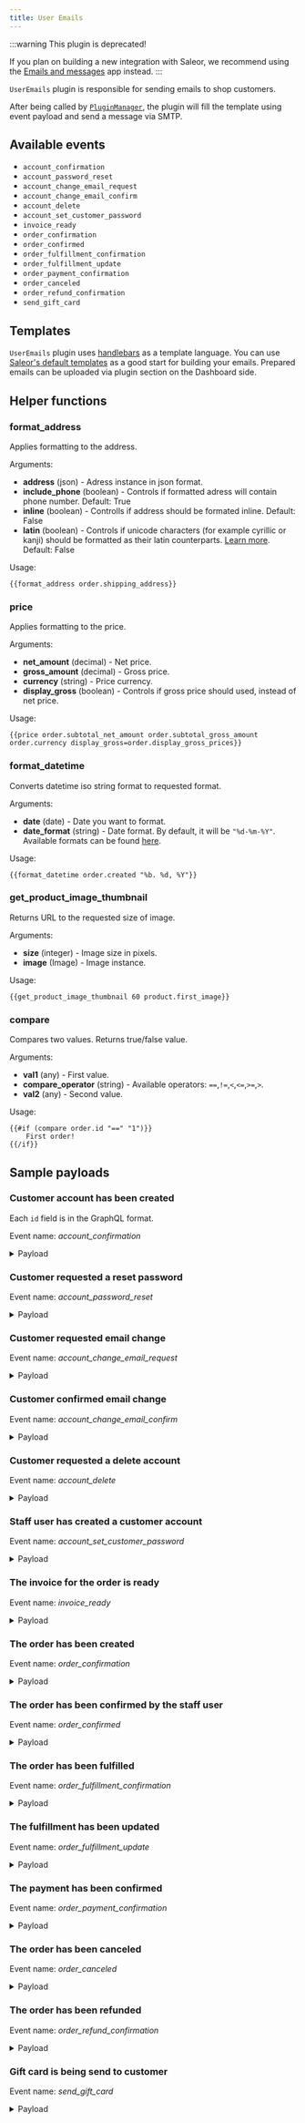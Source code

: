 ```yaml
---
title: User Emails
---
```


:::warning
This plugin is deprecated!

If you plan on building a new integration with Saleor, we recommend using the [Emails and messages](../apps/emails-and-messages/overview) app instead.
:::

`UserEmails` plugin is responsible for sending emails to shop customers.

After being called by [`PluginManager`](developer/extending/plugins/overview.mdx), the plugin will fill the template using event payload and send a message via SMTP.

## Available events

- `account_confirmation`
- `account_password_reset`
- `account_change_email_request`
- `account_change_email_confirm`
- `account_delete`
- `account_set_customer_password`
- `invoice_ready`
- `order_confirmation`
- `order_confirmed`
- `order_fulfillment_confirmation`
- `order_fulfillment_update`
- `order_payment_confirmation`
- `order_canceled`
- `order_refund_confirmation`
- `send_gift_card`

## Templates

`UserEmails` plugin uses [handlebars](https://handlebarsjs.com/guide/) as a template language.
You can use [Saleor's default templates](https://github.com/saleor/saleor-email-templates) as a good start for building your emails.
Prepared emails can be uploaded via plugin section on the Dashboard side.

## Helper functions

### format_address

Applies formatting to the address.

Arguments:

- **address** (json) - Adress instance in json format.
- **include_phone** (boolean) - Controls if formatted adress will contain phone number. Default: True
- **inline** (boolean) - Controlls if address should be formated inline. Default: False
- **latin** (boolean) - Controls if unicode characters (for example cyrillic or kanji) should be formatted as their latin counterparts. [Learn more](https://github.com/mirumee/google-i18n-address#address-latinization). Default: False

Usage:

```
{{format_address order.shipping_address}}
```

### price

Applies formatting to the price.

Arguments:

- **net_amount** (decimal) - Net price.
- **gross_amount** (decimal) - Gross price.
- **currency** (string) - Price currency.
- **display_gross** (boolean) - Controls if gross price should used, instead of net price.

Usage:

```
{{price order.subtotal_net_amount order.subtotal_gross_amount order.currency display_gross=order.display_gross_prices}}
```

### format_datetime

Converts datetime iso string format to requested format.

Arguments:

- **date** (date) - Date you want to format.
- **date_format** (string) - Date format. By default, it will be `"%d-%m-%Y"`. Available formats can be found [here](https://docs.python.org/3/library/datetime.html#strftime-and-strptime-format-codes).

Usage:

```
{{format_datetime order.created "%b. %d, %Y"}}
```

### get_product_image_thumbnail

Returns URL to the requested size of image.

Arguments:

- **size** (integer) - Image size in pixels.
- **image** (Image) - Image instance.

Usage:

```
{{get_product_image_thumbnail 60 product.first_image}}
```

### compare

Compares two values. Returns true/false value.

Arguments:

- **val1** (any) - First value.
- **compare_operator** (string) - Available operators: `==`,`!=`,`<`,`<=`,`>=`,`>`.
- **val2** (any) - Second value.

Usage:

```
{{#if (compare order.id "==" "1")}}
    First order!
{{/if}}
```

## Sample payloads

### Customer account has been created

Each `id` field is in the GraphQL format.

Event name: _account_confirmation_

<details><summary>Payload</summary>

```json
{
  "user": {
    "id": "VXNlcjo2OA==",
    "email": "test@example.com1",
    "first_name": "",
    "last_name": "",
    "is_staff": false,
    "is_active": false,
    "private_metadata": {},
    "metadata": {},
    "language_code": "en"
  },
  "recipient_email": "test@example.com1",
  "token": "ajcv09-f3f7880d4a5e33657fe12f9cc372a23f",
  "confirm_url": "https://dev.saleor.cloud/account-confirm?email=test%40example.com1&token=ajcv09-f3f7880d4a5e33657fe12f9cc372a23f",
  "domain": "example.com",
  "site_name": "Saleor e-commerce"
}
```

</details>

### Customer requested a reset password

Event name: _account_password_reset_

<details><summary>Payload</summary>

```json
{
  "user": {
    "id": "VXNlcjo2OA==",
    "email": "test@example.com1",
    "first_name": "",
    "last_name": "",
    "is_staff": false,
    "is_active": true,
    "private_metadata": {},
    "metadata": {},
    "language_code": "en"
  },
  "recipient_email": "test@example.com1",
  "token": "ajcvfp-cc31f7d6e10c8553c3fe923876d0451f",
  "reset_url": "https://dev.saleor.cloud/reset-password?email=test%40example.com1&token=ajcvfp-cc31f7d6e10c8553c3fe923876d0451f",
  "domain": "example.com",
  "site_name": "Saleor e-commerce"
}
```

</details>

### Customer requested email change

Event name: _account_change_email_request_

<details><summary>Payload</summary>

```json
{
  "user": {
    "id": "VXNlcjo2OA==",
    "email": "test@example.com1",
    "first_name": "",
    "last_name": "",
    "is_staff": false,
    "is_active": false,
    "private_metadata": {},
    "metadata": {},
    "language_code": "en"
  },
  "old_email": "test@example.com1",
  "new_email": "new.email@example.com1",
  "recipient_email": "test@example.com1",
  "token": "ajcv09-f3f7880d4a5e33650fe12f9cc372a23f",
  "redirect_url": "https://dev.saleor.cloud/account-change?email=test%40example.com1&token=ajcv09-f3f7880d4a5e33650fe12f9cc372a23f",
  "domain": "example.com",
  "site_name": "Saleor e-commerce"
}
```

</details>

### Customer confirmed email change

Event name: _account_change_email_confirm_

<details><summary>Payload</summary>

```json
{
  "user": {
    "id": "VXNlcjo2OA==",
    "email": "test@example.com1",
    "first_name": "",
    "last_name": "",
    "is_staff": false,
    "is_active": false,
    "private_metadata": {},
    "metadata": {},
    "language_code": "en"
  },
  "recipient_email": "test@example.com1",
  "domain": "example.com",
  "site_name": "Saleor e-commerce"
}
```

</details>

### Customer requested a delete account

Event name: _account_delete_

<details><summary>Payload</summary>

```json
{
  "user": {
    "id": "VXNlcjo2Nw==",
    "email": "admin@example.com",
    "first_name": "",
    "last_name": "",
    "is_staff": true,
    "is_active": true,
    "private_metadata": {},
    "metadata": {},
    "language_code": "en"
  },
  "recipient_email": "admin@example.com",
  "token": "ajcvzr-47f32f211ae984939a5f7ce6daf928b2",
  "delete_url": "https://dev.saleor.cloud/logout?token=ajcvzr-47f32f211ae984939a5f7ce6daf928b2",
  "domain": "example.com",
  "site_name": "Saleor e-commerce"
}
```

</details>

### Staff user has created a customer account

Event name: _account_set_customer_password_

<details><summary>Payload</summary>

```json
{
  "user": {
    "id": "VXNlcjo3MQ==",
    "email": "new.customer@example.com",
    "first_name": "",
    "last_name": "",
    "is_staff": false,
    "is_active": true,
    "private_metadata": {},
    "metadata": {},
    "language_code": "en"
  },
  "token": "ajcx3t-6b86b0037b3d806728cfa1e2e455dcf1",
  "recipient_email": "new.customer@example.com",
  "password_set_url": "https://example.com/reset?email=new.customer%40example.com&token=ajcx3t-6b86b0037b3d806728cfa1e2e455dcf1",
  "domain": "example.com",
  "site_name": "Saleor e-commerce"
}
```

</details>

### The invoice for the order is ready

Event name: _invoice_ready_

<details><summary>Payload</summary>

```json
{
  "invoice": {
    "id": "VXNlcjox",
    "number": "1/03/2021",
    "download_url": "https://example.com/media/invoices/invoice-1/03/2021-order-52-5d6f7e71-61b6-4af2-ba56-423d304717ac.pdf",
    "order_id": "VXNlcjo1Mg=="
  },
  "recipient_email": "user@example.com",
  "requester_user_id": "VXNlcjo2Nw==",
  "domain": "example.com",
  "site_name": "Saleor e-commerce"
}
```

</details>

### The order has been created

Event name: _order_confirmation_

<details><summary>Payload</summary>

```json
{
  "order": {
    "id": "VXNlcjo1Mg==",
    "private_metadata": {},
    "metadata": {},
    "status": "unconfirmed",
    "language_code": "en",
    "currency": "USD",
    "token": "f7080def-babf-4018-87cb-e701b6ccb93d",
    "total_net_amount": "240.82",
    "undiscounted_total_net_amount": "240.820",
    "total_gross_amount": "240.82",
    "undiscounted_total_gross_amount": "240.820",
    "display_gross_prices": true,
    "channel_slug": "default-channel",
    "created": "2021-03-11 16:56:59.121991+00:00",
    "shipping_price_net_amount": "91.22",
    "shipping_price_gross_amount": "91.22",
    "order_details_url": "",
    "email": "admin@example.com",
    "subtotal_gross_amount": "149.600",
    "subtotal_net_amount": "149.600",
    "tax_amount": "0.00",
    "lines": [
      {
        "id": "VXNlcjoxMjQ=",
        "product": {
          "id": "VXNlcjo3Mg==",
          "attributes": [
            {
              "assignment": {
                "attribute": {
                  "slug": "flavor",
                  "name": "Flavor"
                }
              },
              "values": [
                {
                  "name": "Apple",
                  "value": "",
                  "slug": "apple",
                  "file_url": null
                }
              ]
            },
            {
              "assignment": {
                "attribute": {
                  "slug": "details",
                  "name": "Details"
                }
              },
              "values": [
                {
                  "name": "Apple juice details",
                  "value": "",
                  "slug": "72_2",
                  "file_url": null
                }
              ]
            },
            {
              "assignment": {
                "attribute": {
                  "slug": "product-type",
                  "name": "product-type"
                }
              },
              "values": [
                {
                  "name": "ABC",
                  "value": "",
                  "slug": "abc",
                  "file_url": null
                }
              ]
            },
            {
              "assignment": {
                "attribute": {
                  "slug": "related-products",
                  "name": "Related products"
                }
              },
              "values": []
            }
          ],
          "weight": "1.0 kg",
          "first_image": {
            "original": {
              "60x60": "https://example.com/media/__sized__/products/saleordemoproduct_fd_juice_06-thumbnail-60x60.png",
              "540x540": "https://example.com/media/__sized__/products/saleordemoproduct_fd_juice_06-thumbnail-540x540.png",
              "255x255": "https://example.com/media/__sized__/products/saleordemoproduct_fd_juice_06-thumbnail-255x255.png",
              "510x510": "https://example.com/media/__sized__/products/saleordemoproduct_fd_juice_06-thumbnail-510x510.png",
              "120x120": "https://example.com/media/__sized__/products/saleordemoproduct_fd_juice_06-thumbnail-120x120.png",
              "1080x1080": "https://example.com/media/__sized__/products/saleordemoproduct_fd_juice_06-thumbnail-1080x1080.png"
            }
          },
          "images": [
            {
              "original": {
                "60x60": "https://example.com/media/__sized__/products/saleordemoproduct_fd_juice_06-thumbnail-60x60.png",
                "540x540": "https://example.com/media/__sized__/products/saleordemoproduct_fd_juice_06-thumbnail-540x540.png",
                "255x255": "https://example.com/media/__sized__/products/saleordemoproduct_fd_juice_06-thumbnail-255x255.png",
                "510x510": "https://example.com/media/__sized__/products/saleordemoproduct_fd_juice_06-thumbnail-510x510.png",
                "120x120": "https://example.com/media/__sized__/products/saleordemoproduct_fd_juice_06-thumbnail-120x120.png",
                "1080x1080": "https://example.com/media/__sized__/products/saleordemoproduct_fd_juice_06-thumbnail-1080x1080.png"
              }
            }
          ]
        },
        "product_name": "Apple Juice",
        "translated_product_name": "Apple Juice",
        "variant_name": "1l",
        "variant": {
          "id": "VXNlcjoyMDM=",
          "weight": "1.0 kg",
          "first_image": {
            "original": {
              "60x60": "https://example.com/media/__sized__/products/saleordemoproduct_fd_juice_06-thumbnail-60x60.png",
              "540x540": "https://example.com/media/__sized__/products/saleordemoproduct_fd_juice_06-thumbnail-540x540.png",
              "255x255": "https://example.com/media/__sized__/products/saleordemoproduct_fd_juice_06-thumbnail-255x255.png",
              "510x510": "https://example.com/media/__sized__/products/saleordemoproduct_fd_juice_06-thumbnail-510x510.png",
              "120x120": "https://example.com/media/__sized__/products/saleordemoproduct_fd_juice_06-thumbnail-120x120.png",
              "1080x1080": "https://example.com/media/__sized__/products/saleordemoproduct_fd_juice_06-thumbnail-1080x1080.png"
            }
          },
          "images": [
            {
              "original": {
                "60x60": "https://example.com/media/__sized__/products/saleordemoproduct_fd_juice_06-thumbnail-60x60.png",
                "540x540": "https://example.com/media/__sized__/products/saleordemoproduct_fd_juice_06-thumbnail-540x540.png",
                "255x255": "https://example.com/media/__sized__/products/saleordemoproduct_fd_juice_06-thumbnail-255x255.png",
                "510x510": "https://example.com/media/__sized__/products/saleordemoproduct_fd_juice_06-thumbnail-510x510.png",
                "120x120": "https://example.com/media/__sized__/products/saleordemoproduct_fd_juice_06-thumbnail-120x120.png",
                "1080x1080": "https://example.com/media/__sized__/products/saleordemoproduct_fd_juice_06-thumbnail-1080x1080.png"
              }
            }
          ]
        },
        "translated_variant_name": "1l",
        "product_sku": "43226647",
        "quantity": 11,
        "quantity_fulfilled": 0,
        "currency": "USD",
        "unit_price_net_amount": "4.000",
        "unit_price_gross_amount": "4.000",
        "unit_tax_amount": "0.000",
        "total_gross_amount": "44.000",
        "total_net_amount": "44.000",
        "total_tax_amount": "0.000",
        "tax_rate": "0.0000",
        "is_shipping_required": true,
        "is_digital": false,
        "digital_url": "",
        "unit_discount_value": "0.000",
        "unit_discount_reason": null,
        "unit_discount_type": "fixed",
        "unit_discount_amount": "0.000"
      }
    ],
    "billing_address": {
      "first_name": "Maciej",
      "last_name": "KK",
      "company_name": "",
      "street_address_1": "Teczowa 7",
      "street_address_2": "",
      "city": "WROCLAW",
      "city_area": "",
      "postal_code": "53-601",
      "country": "PL",
      "country_area": "",
      "phone": ""
    },
    "shipping_address": {
      "first_name": "Maciej",
      "last_name": "KK",
      "company_name": "",
      "street_address_1": "Teczowa 7",
      "street_address_2": "",
      "city": "WROCLAW",
      "city_area": "",
      "postal_code": "53-601",
      "country": "PL",
      "country_area": "",
      "phone": ""
    },
    "shipping_method_name": "DB Schenker",
    "voucher_discount": null,
    "discounts": [],
    "discount_amount": 0
  },
  "recipient_email": "admin@example.com",
  "domain": "example.com",
  "site_name": "Saleor e-commerce"
}
```

</details>

### The order has been confirmed by the staff user

Event name: _order_confirmed_

<details><summary>Payload</summary>

```json
{
  "order": {
    "id": "VXNlcjo1Mg==",
    "private_metadata": {},
    "metadata": {},
    "status": "unfulfilled",
    "language_code": "en",
    "currency": "USD",
    "token": "f7080def-babf-4018-87cb-e701b6ccb93d",
    "total_net_amount": "240.820",
    "undiscounted_total_net_amount": "240.820",
    "total_gross_amount": "240.820",
    "undiscounted_total_gross_amount": "240.820",
    "display_gross_prices": true,
    "channel_slug": "default-channel",
    "created": "2021-03-11 16:56:59.121991+00:00",
    "shipping_price_net_amount": "91.220",
    "shipping_price_gross_amount": "91.220",
    "order_details_url": "",
    "email": "admin@example.com",
    "subtotal_gross_amount": "149.600",
    "subtotal_net_amount": "149.600",
    "tax_amount": "0.000",
    "lines": [
      {
        "id": "VXNlcjoxMjQ=",
        "product": {
          "id": "VXNlcjo3Mg==",
          "attributes": [
            {
              "assignment": {
                "attribute": {
                  "slug": "flavor",
                  "name": "Flavor"
                }
              },
              "values": [
                {
                  "name": "Apple",
                  "value": "",
                  "slug": "apple",
                  "file_url": null
                }
              ]
            },
            {
              "assignment": {
                "attribute": {
                  "slug": "details",
                  "name": "Details"
                }
              },
              "values": [
                {
                  "name": "Apple juice details",
                  "value": "",
                  "slug": "72_2",
                  "file_url": null
                }
              ]
            },
            {
              "assignment": {
                "attribute": {
                  "slug": "product-type",
                  "name": "product-type"
                }
              },
              "values": [
                {
                  "name": "ABC",
                  "value": "",
                  "slug": "abc",
                  "file_url": null
                }
              ]
            },
            {
              "assignment": {
                "attribute": {
                  "slug": "related-products",
                  "name": "Related products"
                }
              },
              "values": []
            }
          ],
          "weight": "1.0 kg",
          "first_image": {
            "original": {
              "60x60": "https://example.com/media/__sized__/products/saleordemoproduct_fd_juice_06-thumbnail-60x60.png",
              "540x540": "https://example.com/media/__sized__/products/saleordemoproduct_fd_juice_06-thumbnail-540x540.png",
              "255x255": "https://example.com/media/__sized__/products/saleordemoproduct_fd_juice_06-thumbnail-255x255.png",
              "510x510": "https://example.com/media/__sized__/products/saleordemoproduct_fd_juice_06-thumbnail-510x510.png",
              "120x120": "https://example.com/media/__sized__/products/saleordemoproduct_fd_juice_06-thumbnail-120x120.png",
              "1080x1080": "https://example.com/media/__sized__/products/saleordemoproduct_fd_juice_06-thumbnail-1080x1080.png"
            }
          },
          "images": [
            {
              "original": {
                "60x60": "https://example.com/media/__sized__/products/saleordemoproduct_fd_juice_06-thumbnail-60x60.png",
                "540x540": "https://example.com/media/__sized__/products/saleordemoproduct_fd_juice_06-thumbnail-540x540.png",
                "255x255": "https://example.com/media/__sized__/products/saleordemoproduct_fd_juice_06-thumbnail-255x255.png",
                "510x510": "https://example.com/media/__sized__/products/saleordemoproduct_fd_juice_06-thumbnail-510x510.png",
                "120x120": "https://example.com/media/__sized__/products/saleordemoproduct_fd_juice_06-thumbnail-120x120.png",
                "1080x1080": "https://example.com/media/__sized__/products/saleordemoproduct_fd_juice_06-thumbnail-1080x1080.png"
              }
            }
          ]
        },
        "product_name": "Apple Juice",
        "translated_product_name": "Apple Juice",
        "variant_name": "1l",
        "variant": {
          "id": "VXNlcjoyMDM=",
          "weight": "1.0 kg",
          "first_image": {
            "original": {
              "60x60": "https://example.com/media/__sized__/products/saleordemoproduct_fd_juice_06-thumbnail-60x60.png",
              "540x540": "https://example.com/media/__sized__/products/saleordemoproduct_fd_juice_06-thumbnail-540x540.png",
              "255x255": "https://example.com/media/__sized__/products/saleordemoproduct_fd_juice_06-thumbnail-255x255.png",
              "510x510": "https://example.com/media/__sized__/products/saleordemoproduct_fd_juice_06-thumbnail-510x510.png",
              "120x120": "https://example.com/media/__sized__/products/saleordemoproduct_fd_juice_06-thumbnail-120x120.png",
              "1080x1080": "https://example.com/media/__sized__/products/saleordemoproduct_fd_juice_06-thumbnail-1080x1080.png"
            }
          },
          "images": [
            {
              "original": {
                "60x60": "https://example.com/media/__sized__/products/saleordemoproduct_fd_juice_06-thumbnail-60x60.png",
                "540x540": "https://example.com/media/__sized__/products/saleordemoproduct_fd_juice_06-thumbnail-540x540.png",
                "255x255": "https://example.com/media/__sized__/products/saleordemoproduct_fd_juice_06-thumbnail-255x255.png",
                "510x510": "https://example.com/media/__sized__/products/saleordemoproduct_fd_juice_06-thumbnail-510x510.png",
                "120x120": "https://example.com/media/__sized__/products/saleordemoproduct_fd_juice_06-thumbnail-120x120.png",
                "1080x1080": "https://example.com/media/__sized__/products/saleordemoproduct_fd_juice_06-thumbnail-1080x1080.png"
              }
            }
          ]
        },
        "translated_variant_name": "1l",
        "product_sku": "43226647",
        "quantity": 11,
        "quantity_fulfilled": 0,
        "currency": "USD",
        "unit_price_net_amount": "4.000",
        "unit_price_gross_amount": "4.000",
        "unit_tax_amount": "0.000",
        "total_gross_amount": "44.000",
        "total_net_amount": "44.000",
        "total_tax_amount": "0.000",
        "tax_rate": "0.0000",
        "is_shipping_required": true,
        "is_digital": false,
        "digital_url": "",
        "unit_discount_value": "0.000",
        "unit_discount_reason": null,
        "unit_discount_type": "fixed",
        "unit_discount_amount": "0.000"
      }
    ],
    "billing_address": {
      "first_name": "Maciej",
      "last_name": "KK",
      "company_name": "",
      "street_address_1": "Teczowa 7",
      "street_address_2": "",
      "city": "WROCLAW",
      "city_area": "",
      "postal_code": "53-601",
      "country": "PL",
      "country_area": "",
      "phone": ""
    },
    "shipping_address": {
      "first_name": "Maciej",
      "last_name": "KK",
      "company_name": "",
      "street_address_1": "Teczowa 7",
      "street_address_2": "",
      "city": "WROCLAW",
      "city_area": "",
      "postal_code": "53-601",
      "country": "PL",
      "country_area": "",
      "phone": ""
    },
    "shipping_method_name": "DB Schenker",
    "voucher_discount": null,
    "discounts": [],
    "discount_amount": 0
  },
  "recipient_email": "admin@example.com",
  "requester_user_id": "VXNlcjo2Nw==",
  "domain": "example.com",
  "site_name": "Saleor e-commerce"
}
```

</details>

### The order has been fulfilled

Event name: _order_fulfillment_confirmation_

<details><summary>Payload</summary>

```json
{
  "order": {
    "id": "VXNlcjo1Mg==",
    "private_metadata": {},
    "metadata": {},
    "status": "partially fulfilled",
    "language_code": "en",
    "currency": "USD",
    "token": "7b212dfe-c8df-4991-bd4f-f42e5135e04c",
    "total_net_amount": "55.180",
    "undiscounted_total_net_amount": "55.180",
    "total_gross_amount": "55.180",
    "undiscounted_total_gross_amount": "55.180",
    "display_gross_prices": true,
    "channel_slug": "default-channel",
    "created": "2021-03-11 16:57:47.697075+00:00",
    "shipping_price_net_amount": "33.580",
    "shipping_price_gross_amount": "33.580",
    "order_details_url": "",
    "email": "admin@example.com",
    "subtotal_gross_amount": "21.600",
    "subtotal_net_amount": "21.600",
    "tax_amount": "0.000",
    "lines": [
      {
        "id": "VXNlcjoxMjY=",
        "product": {
          "id": "VXNlcjo3Mg==",
          "attributes": [
            {
              "assignment": {
                "attribute": {
                  "slug": "flavor",
                  "name": "Flavor"
                }
              },
              "values": [
                {
                  "name": "Apple",
                  "value": "",
                  "slug": "apple",
                  "file_url": null
                }
              ]
            },
            {
              "assignment": {
                "attribute": {
                  "slug": "details",
                  "name": "Details"
                }
              },
              "values": [
                {
                  "name": "Apple juice details",
                  "value": "",
                  "slug": "72_2",
                  "file_url": null
                }
              ]
            },
            {
              "assignment": {
                "attribute": {
                  "slug": "product-type",
                  "name": "product-type"
                }
              },
              "values": [
                {
                  "name": "ABC",
                  "value": "",
                  "slug": "abc",
                  "file_url": null
                }
              ]
            },
            {
              "assignment": {
                "attribute": {
                  "slug": "related-products",
                  "name": "Related products"
                }
              },
              "values": []
            }
          ],
          "weight": "1.0 kg",
          "first_image": {
            "original": {
              "60x60": "https://example.com/media/__sized__/products/saleordemoproduct_fd_juice_06-thumbnail-60x60.png",
              "540x540": "https://example.com/media/__sized__/products/saleordemoproduct_fd_juice_06-thumbnail-540x540.png",
              "255x255": "https://example.com/media/__sized__/products/saleordemoproduct_fd_juice_06-thumbnail-255x255.png",
              "510x510": "https://example.com/media/__sized__/products/saleordemoproduct_fd_juice_06-thumbnail-510x510.png",
              "120x120": "https://example.com/media/__sized__/products/saleordemoproduct_fd_juice_06-thumbnail-120x120.png",
              "1080x1080": "https://example.com/media/__sized__/products/saleordemoproduct_fd_juice_06-thumbnail-1080x1080.png"
            }
          },
          "images": [
            {
              "original": {
                "60x60": "https://example.com/media/__sized__/products/saleordemoproduct_fd_juice_06-thumbnail-60x60.png",
                "540x540": "https://example.com/media/__sized__/products/saleordemoproduct_fd_juice_06-thumbnail-540x540.png",
                "255x255": "https://example.com/media/__sized__/products/saleordemoproduct_fd_juice_06-thumbnail-255x255.png",
                "510x510": "https://example.com/media/__sized__/products/saleordemoproduct_fd_juice_06-thumbnail-510x510.png",
                "120x120": "https://example.com/media/__sized__/products/saleordemoproduct_fd_juice_06-thumbnail-120x120.png",
                "1080x1080": "https://example.com/media/__sized__/products/saleordemoproduct_fd_juice_06-thumbnail-1080x1080.png"
              }
            }
          ]
        },
        "product_name": "Apple Juice",
        "translated_product_name": "Apple Juice",
        "variant_name": "1l",
        "variant": {
          "id": "VXNlcjoyMDM=",
          "weight": "1.0 kg",
          "first_image": {
            "original": {
              "60x60": "https://example.com/media/__sized__/products/saleordemoproduct_fd_juice_06-thumbnail-60x60.png",
              "540x540": "https://example.com/media/__sized__/products/saleordemoproduct_fd_juice_06-thumbnail-540x540.png",
              "255x255": "https://example.com/media/__sized__/products/saleordemoproduct_fd_juice_06-thumbnail-255x255.png",
              "510x510": "https://example.com/media/__sized__/products/saleordemoproduct_fd_juice_06-thumbnail-510x510.png",
              "120x120": "https://example.com/media/__sized__/products/saleordemoproduct_fd_juice_06-thumbnail-120x120.png",
              "1080x1080": "https://example.com/media/__sized__/products/saleordemoproduct_fd_juice_06-thumbnail-1080x1080.png"
            }
          },
          "images": [
            {
              "original": {
                "60x60": "https://example.com/media/__sized__/products/saleordemoproduct_fd_juice_06-thumbnail-60x60.png",
                "540x540": "https://example.com/media/__sized__/products/saleordemoproduct_fd_juice_06-thumbnail-540x540.png",
                "255x255": "https://example.com/media/__sized__/products/saleordemoproduct_fd_juice_06-thumbnail-255x255.png",
                "510x510": "https://example.com/media/__sized__/products/saleordemoproduct_fd_juice_06-thumbnail-510x510.png",
                "120x120": "https://example.com/media/__sized__/products/saleordemoproduct_fd_juice_06-thumbnail-120x120.png",
                "1080x1080": "https://example.com/media/__sized__/products/saleordemoproduct_fd_juice_06-thumbnail-1080x1080.png"
              }
            }
          ]
        },
        "translated_variant_name": "1l",
        "product_sku": "43226647",
        "quantity": 2,
        "quantity_fulfilled": 1,
        "currency": "USD",
        "unit_price_net_amount": "4.000",
        "unit_price_gross_amount": "4.000",
        "unit_tax_amount": "0.000",
        "total_gross_amount": "8.000",
        "total_net_amount": "8.000",
        "total_tax_amount": "0.000",
        "tax_rate": "0.0000",
        "is_shipping_required": true,
        "is_digital": false,
        "digital_url": "",
        "unit_discount_value": "0.000",
        "unit_discount_reason": null,
        "unit_discount_type": "fixed",
        "unit_discount_amount": "0.000"
      }
    ],
    "billing_address": {
      "first_name": "Maciej",
      "last_name": "KK",
      "company_name": "",
      "street_address_1": "Teczowa 7",
      "street_address_2": "",
      "city": "WROCLAW",
      "city_area": "",
      "postal_code": "53-601",
      "country": "PL",
      "country_area": "",
      "phone": ""
    },
    "shipping_address": {
      "first_name": "Maciej",
      "last_name": "KK",
      "company_name": "",
      "street_address_1": "Teczowa 7",
      "street_address_2": "",
      "city": "WROCLAW",
      "city_area": "",
      "postal_code": "53-601",
      "country": "PL",
      "country_area": "",
      "phone": ""
    },
    "shipping_method_name": "DHL",
    "voucher_discount": null,
    "discounts": [],
    "discount_amount": 0
  },
  "fulfillment": {
    "tracking_number": "",
    "is_tracking_number_url": false
  },
  "physical_lines": [
    {
      "id": "VXNlcjo1Mg==",
      "order_line": {
        "id": "VXNlcjoxMjY=",
        "product": {
          "id": "VXNlcjo3Mg==",
          "attributes": [
            {
              "assignment": {
                "attribute": {
                  "slug": "flavor",
                  "name": "Flavor"
                }
              },
              "values": [
                {
                  "name": "Apple",
                  "value": "",
                  "slug": "apple",
                  "file_url": null
                }
              ]
            },
            {
              "assignment": {
                "attribute": {
                  "slug": "details",
                  "name": "Details"
                }
              },
              "values": [
                {
                  "name": "Apple juice details",
                  "value": "",
                  "slug": "72_2",
                  "file_url": null
                }
              ]
            },
            {
              "assignment": {
                "attribute": {
                  "slug": "product-type",
                  "name": "product-type"
                }
              },
              "values": [
                {
                  "name": "ABC",
                  "value": "",
                  "slug": "abc",
                  "file_url": null
                }
              ]
            },
            {
              "assignment": {
                "attribute": {
                  "slug": "related-products",
                  "name": "Related products"
                }
              },
              "values": []
            }
          ],
          "weight": "1.0 kg",
          "first_image": {
            "original": {
              "60x60": "https://example.com/media/__sized__/products/saleordemoproduct_fd_juice_06-thumbnail-60x60.png",
              "540x540": "https://example.com/media/__sized__/products/saleordemoproduct_fd_juice_06-thumbnail-540x540.png",
              "255x255": "https://example.com/media/__sized__/products/saleordemoproduct_fd_juice_06-thumbnail-255x255.png",
              "510x510": "https://example.com/media/__sized__/products/saleordemoproduct_fd_juice_06-thumbnail-510x510.png",
              "120x120": "https://example.com/media/__sized__/products/saleordemoproduct_fd_juice_06-thumbnail-120x120.png",
              "1080x1080": "https://example.com/media/__sized__/products/saleordemoproduct_fd_juice_06-thumbnail-1080x1080.png"
            }
          },
          "images": [
            {
              "original": {
                "60x60": "https://example.com/media/__sized__/products/saleordemoproduct_fd_juice_06-thumbnail-60x60.png",
                "540x540": "https://example.com/media/__sized__/products/saleordemoproduct_fd_juice_06-thumbnail-540x540.png",
                "255x255": "https://example.com/media/__sized__/products/saleordemoproduct_fd_juice_06-thumbnail-255x255.png",
                "510x510": "https://example.com/media/__sized__/products/saleordemoproduct_fd_juice_06-thumbnail-510x510.png",
                "120x120": "https://example.com/media/__sized__/products/saleordemoproduct_fd_juice_06-thumbnail-120x120.png",
                "1080x1080": "https://example.com/media/__sized__/products/saleordemoproduct_fd_juice_06-thumbnail-1080x1080.png"
              }
            }
          ]
        },
        "product_name": "Apple Juice",
        "translated_product_name": "Apple Juice",
        "variant_name": "1l",
        "variant": {
          "id": "VXNlcjoyMDM=",
          "weight": "1.0 kg",
          "first_image": {
            "original": {
              "60x60": "https://example.com/media/__sized__/products/saleordemoproduct_fd_juice_06-thumbnail-60x60.png",
              "540x540": "https://example.com/media/__sized__/products/saleordemoproduct_fd_juice_06-thumbnail-540x540.png",
              "255x255": "https://example.com/media/__sized__/products/saleordemoproduct_fd_juice_06-thumbnail-255x255.png",
              "510x510": "https://example.com/media/__sized__/products/saleordemoproduct_fd_juice_06-thumbnail-510x510.png",
              "120x120": "https://example.com/media/__sized__/products/saleordemoproduct_fd_juice_06-thumbnail-120x120.png",
              "1080x1080": "https://example.com/media/__sized__/products/saleordemoproduct_fd_juice_06-thumbnail-1080x1080.png"
            }
          },
          "images": [
            {
              "original": {
                "60x60": "https://example.com/media/__sized__/products/saleordemoproduct_fd_juice_06-thumbnail-60x60.png",
                "540x540": "https://example.com/media/__sized__/products/saleordemoproduct_fd_juice_06-thumbnail-540x540.png",
                "255x255": "https://example.com/media/__sized__/products/saleordemoproduct_fd_juice_06-thumbnail-255x255.png",
                "510x510": "https://example.com/media/__sized__/products/saleordemoproduct_fd_juice_06-thumbnail-510x510.png",
                "120x120": "https://example.com/media/__sized__/products/saleordemoproduct_fd_juice_06-thumbnail-120x120.png",
                "1080x1080": "https://example.com/media/__sized__/products/saleordemoproduct_fd_juice_06-thumbnail-1080x1080.png"
              }
            }
          ]
        },
        "translated_variant_name": "1l",
        "product_sku": "43226647",
        "quantity": 2,
        "quantity_fulfilled": 1,
        "currency": "USD",
        "unit_price_net_amount": "4.000",
        "unit_price_gross_amount": "4.000",
        "unit_tax_amount": "0.000",
        "total_gross_amount": "8.000",
        "total_net_amount": "8.000",
        "total_tax_amount": "0.000",
        "tax_rate": "0.0000",
        "is_shipping_required": true,
        "is_digital": false,
        "digital_url": "",
        "unit_discount_value": "0.000",
        "unit_discount_reason": null,
        "unit_discount_type": "fixed",
        "unit_discount_amount": "0.000"
      },
      "quantity": 1
    }
  ],
  "digital_lines": [],
  "recipient_email": "admin@example.com",
  "domain": "example.com",
  "site_name": "Saleor e-commerce",
  "requester_user_id": "VXNlcjo2Nw=="
}
```

</details>

### The fulfillment has been updated

Event name: _order_fulfillment_update_

<details><summary>Payload</summary>

```json
{
  "order": {
    "id": "VXNlcjo1Mg==",
    "private_metadata": {},
    "metadata": {},
    "status": "partially fulfilled",
    "language_code": "en",
    "currency": "USD",
    "token": "7b212dfe-c8df-4991-bd4f-f42e5135e04c",
    "total_net_amount": "55.180",
    "undiscounted_total_net_amount": "55.180",
    "total_gross_amount": "55.180",
    "undiscounted_total_gross_amount": "55.180",
    "display_gross_prices": true,
    "channel_slug": "default-channel",
    "created": "2021-03-11 16:57:47.697075+00:00",
    "shipping_price_net_amount": "33.580",
    "shipping_price_gross_amount": "33.580",
    "order_details_url": "",
    "email": "admin@example.com",
    "subtotal_gross_amount": "21.600",
    "subtotal_net_amount": "21.600",
    "tax_amount": "0.000",
    "lines": [
      {
        "id": "VXNlcjoxMjY=",
        "product": {
          "id": "VXNlcjo3Mg==",
          "attributes": [
            {
              "assignment": {
                "attribute": {
                  "slug": "flavor",
                  "name": "Flavor"
                }
              },
              "values": [
                {
                  "name": "Apple",
                  "value": "",
                  "slug": "apple",
                  "file_url": null
                }
              ]
            },
            {
              "assignment": {
                "attribute": {
                  "slug": "details",
                  "name": "Details"
                }
              },
              "values": [
                {
                  "name": "Apple juice details",
                  "value": "",
                  "slug": "72_2",
                  "file_url": null
                }
              ]
            },
            {
              "assignment": {
                "attribute": {
                  "slug": "product-type",
                  "name": "product-type"
                }
              },
              "values": [
                {
                  "name": "ABC",
                  "value": "",
                  "slug": "abc",
                  "file_url": null
                }
              ]
            },
            {
              "assignment": {
                "attribute": {
                  "slug": "related-products",
                  "name": "Related products"
                }
              },
              "values": []
            }
          ],
          "weight": "1.0 kg",
          "first_image": {
            "original": {
              "60x60": "https://example.com/media/__sized__/products/saleordemoproduct_fd_juice_06-thumbnail-60x60.png",
              "540x540": "https://example.com/media/__sized__/products/saleordemoproduct_fd_juice_06-thumbnail-540x540.png",
              "255x255": "https://example.com/media/__sized__/products/saleordemoproduct_fd_juice_06-thumbnail-255x255.png",
              "510x510": "https://example.com/media/__sized__/products/saleordemoproduct_fd_juice_06-thumbnail-510x510.png",
              "120x120": "https://example.com/media/__sized__/products/saleordemoproduct_fd_juice_06-thumbnail-120x120.png",
              "1080x1080": "https://example.com/media/__sized__/products/saleordemoproduct_fd_juice_06-thumbnail-1080x1080.png"
            }
          },
          "images": [
            {
              "original": {
                "60x60": "https://example.com/media/__sized__/products/saleordemoproduct_fd_juice_06-thumbnail-60x60.png",
                "540x540": "https://example.com/media/__sized__/products/saleordemoproduct_fd_juice_06-thumbnail-540x540.png",
                "255x255": "https://example.com/media/__sized__/products/saleordemoproduct_fd_juice_06-thumbnail-255x255.png",
                "510x510": "https://example.com/media/__sized__/products/saleordemoproduct_fd_juice_06-thumbnail-510x510.png",
                "120x120": "https://example.com/media/__sized__/products/saleordemoproduct_fd_juice_06-thumbnail-120x120.png",
                "1080x1080": "https://example.com/media/__sized__/products/saleordemoproduct_fd_juice_06-thumbnail-1080x1080.png"
              }
            }
          ]
        },
        "product_name": "Apple Juice",
        "translated_product_name": "Apple Juice",
        "variant_name": "1l",
        "variant": {
          "id": "VXNlcjoyMDM=",
          "weight": "1.0 kg",
          "first_image": {
            "original": {
              "60x60": "https://example.com/media/__sized__/products/saleordemoproduct_fd_juice_06-thumbnail-60x60.png",
              "540x540": "https://example.com/media/__sized__/products/saleordemoproduct_fd_juice_06-thumbnail-540x540.png",
              "255x255": "https://example.com/media/__sized__/products/saleordemoproduct_fd_juice_06-thumbnail-255x255.png",
              "510x510": "https://example.com/media/__sized__/products/saleordemoproduct_fd_juice_06-thumbnail-510x510.png",
              "120x120": "https://example.com/media/__sized__/products/saleordemoproduct_fd_juice_06-thumbnail-120x120.png",
              "1080x1080": "https://example.com/media/__sized__/products/saleordemoproduct_fd_juice_06-thumbnail-1080x1080.png"
            }
          },
          "images": [
            {
              "original": {
                "60x60": "https://example.com/media/__sized__/products/saleordemoproduct_fd_juice_06-thumbnail-60x60.png",
                "540x540": "https://example.com/media/__sized__/products/saleordemoproduct_fd_juice_06-thumbnail-540x540.png",
                "255x255": "https://example.com/media/__sized__/products/saleordemoproduct_fd_juice_06-thumbnail-255x255.png",
                "510x510": "https://example.com/media/__sized__/products/saleordemoproduct_fd_juice_06-thumbnail-510x510.png",
                "120x120": "https://example.com/media/__sized__/products/saleordemoproduct_fd_juice_06-thumbnail-120x120.png",
                "1080x1080": "https://example.com/media/__sized__/products/saleordemoproduct_fd_juice_06-thumbnail-1080x1080.png"
              }
            }
          ]
        },
        "translated_variant_name": "1l",
        "product_sku": "43226647",
        "quantity": 2,
        "quantity_fulfilled": 1,
        "currency": "USD",
        "unit_price_net_amount": "4.000",
        "unit_price_gross_amount": "4.000",
        "unit_tax_amount": "0.000",
        "total_gross_amount": "8.000",
        "total_net_amount": "8.000",
        "total_tax_amount": "0.000",
        "tax_rate": "0.0000",
        "is_shipping_required": true,
        "is_digital": false,
        "digital_url": "",
        "unit_discount_value": "0.000",
        "unit_discount_reason": null,
        "unit_discount_type": "fixed",
        "unit_discount_amount": "0.000"
      }
    ],
    "billing_address": {
      "first_name": "Maciej",
      "last_name": "KK",
      "company_name": "",
      "street_address_1": "Teczowa 7",
      "street_address_2": "",
      "city": "WROCLAW",
      "city_area": "",
      "postal_code": "53-601",
      "country": "PL",
      "country_area": "",
      "phone": ""
    },
    "shipping_address": {
      "first_name": "Maciej",
      "last_name": "KK",
      "company_name": "",
      "street_address_1": "Teczowa 7",
      "street_address_2": "",
      "city": "WROCLAW",
      "city_area": "",
      "postal_code": "53-601",
      "country": "PL",
      "country_area": "",
      "phone": ""
    },
    "shipping_method_name": "DHL",
    "voucher_discount": null,
    "discounts": [],
    "discount_amount": 0
  },
  "fulfillment": {
    "tracking_number": "http://127.0.0.1:8000/tracking-url",
    "is_tracking_number_url": true
  },
  "physical_lines": [
    {
      "id": "VXNlcjo1Mg==",
      "order_line": {
        "id": "VXNlcjoxMjY=",
        "product": {
          "id": "VXNlcjo3Mg==",
          "attributes": [
            {
              "assignment": {
                "attribute": {
                  "slug": "flavor",
                  "name": "Flavor"
                }
              },
              "values": [
                {
                  "name": "Apple",
                  "value": "",
                  "slug": "apple",
                  "file_url": null
                }
              ]
            },
            {
              "assignment": {
                "attribute": {
                  "slug": "details",
                  "name": "Details"
                }
              },
              "values": [
                {
                  "name": "Apple juice details",
                  "value": "",
                  "slug": "72_2",
                  "file_url": null
                }
              ]
            },
            {
              "assignment": {
                "attribute": {
                  "slug": "product-type",
                  "name": "product-type"
                }
              },
              "values": [
                {
                  "name": "ABC",
                  "value": "",
                  "slug": "abc",
                  "file_url": null
                }
              ]
            },
            {
              "assignment": {
                "attribute": {
                  "slug": "related-products",
                  "name": "Related products"
                }
              },
              "values": []
            }
          ],
          "weight": "1.0 kg",
          "first_image": {
            "original": {
              "60x60": "https://example.com/media/__sized__/products/saleordemoproduct_fd_juice_06-thumbnail-60x60.png",
              "540x540": "https://example.com/media/__sized__/products/saleordemoproduct_fd_juice_06-thumbnail-540x540.png",
              "255x255": "https://example.com/media/__sized__/products/saleordemoproduct_fd_juice_06-thumbnail-255x255.png",
              "510x510": "https://example.com/media/__sized__/products/saleordemoproduct_fd_juice_06-thumbnail-510x510.png",
              "120x120": "https://example.com/media/__sized__/products/saleordemoproduct_fd_juice_06-thumbnail-120x120.png",
              "1080x1080": "https://example.com/media/__sized__/products/saleordemoproduct_fd_juice_06-thumbnail-1080x1080.png"
            }
          },
          "images": [
            {
              "original": {
                "60x60": "https://example.com/media/__sized__/products/saleordemoproduct_fd_juice_06-thumbnail-60x60.png",
                "540x540": "https://example.com/media/__sized__/products/saleordemoproduct_fd_juice_06-thumbnail-540x540.png",
                "255x255": "https://example.com/media/__sized__/products/saleordemoproduct_fd_juice_06-thumbnail-255x255.png",
                "510x510": "https://example.com/media/__sized__/products/saleordemoproduct_fd_juice_06-thumbnail-510x510.png",
                "120x120": "https://example.com/media/__sized__/products/saleordemoproduct_fd_juice_06-thumbnail-120x120.png",
                "1080x1080": "https://example.com/media/__sized__/products/saleordemoproduct_fd_juice_06-thumbnail-1080x1080.png"
              }
            }
          ]
        },
        "product_name": "Apple Juice",
        "translated_product_name": "Apple Juice",
        "variant_name": "1l",
        "variant": {
          "id": "VXNlcjoyMDM=",
          "weight": "1.0 kg",
          "first_image": {
            "original": {
              "60x60": "https://example.com/media/__sized__/products/saleordemoproduct_fd_juice_06-thumbnail-60x60.png",
              "540x540": "https://example.com/media/__sized__/products/saleordemoproduct_fd_juice_06-thumbnail-540x540.png",
              "255x255": "https://example.com/media/__sized__/products/saleordemoproduct_fd_juice_06-thumbnail-255x255.png",
              "510x510": "https://example.com/media/__sized__/products/saleordemoproduct_fd_juice_06-thumbnail-510x510.png",
              "120x120": "https://example.com/media/__sized__/products/saleordemoproduct_fd_juice_06-thumbnail-120x120.png",
              "1080x1080": "https://example.com/media/__sized__/products/saleordemoproduct_fd_juice_06-thumbnail-1080x1080.png"
            }
          },
          "images": [
            {
              "original": {
                "60x60": "https://example.com/media/__sized__/products/saleordemoproduct_fd_juice_06-thumbnail-60x60.png",
                "540x540": "https://example.com/media/__sized__/products/saleordemoproduct_fd_juice_06-thumbnail-540x540.png",
                "255x255": "https://example.com/media/__sized__/products/saleordemoproduct_fd_juice_06-thumbnail-255x255.png",
                "510x510": "https://example.com/media/__sized__/products/saleordemoproduct_fd_juice_06-thumbnail-510x510.png",
                "120x120": "https://example.com/media/__sized__/products/saleordemoproduct_fd_juice_06-thumbnail-120x120.png",
                "1080x1080": "https://example.com/media/__sized__/products/saleordemoproduct_fd_juice_06-thumbnail-1080x1080.png"
              }
            }
          ]
        },
        "translated_variant_name": "1l",
        "product_sku": "43226647",
        "quantity": 2,
        "quantity_fulfilled": 1,
        "currency": "USD",
        "unit_price_net_amount": "4.000",
        "unit_price_gross_amount": "4.000",
        "unit_tax_amount": "0.000",
        "total_gross_amount": "8.000",
        "total_net_amount": "8.000",
        "total_tax_amount": "0.000",
        "tax_rate": "0.0000",
        "is_shipping_required": true,
        "is_digital": false,
        "digital_url": "",
        "unit_discount_value": "0.000",
        "unit_discount_reason": null,
        "unit_discount_type": "fixed",
        "unit_discount_amount": "0.000"
      },
      "quantity": 1
    }
  ],
  "digital_lines": [],
  "recipient_email": "admin@example.com",
  "domain": "example.com",
  "site_name": "Saleor e-commerce"
}
```

</details>

### The payment has been confirmed

Event name: _order_payment_confirmation_

<details><summary>Payload</summary>

```json
{
  "order": {
    "id": "VXNlcjo1Mg==",
    "private_metadata": {},
    "metadata": {},
    "status": "unconfirmed",
    "language_code": "en",
    "currency": "USD",
    "token": "f7080def-babf-4018-87cb-e701b6ccb93d",
    "total_net_amount": "240.82",
    "undiscounted_total_net_amount": "240.820",
    "total_gross_amount": "240.82",
    "undiscounted_total_gross_amount": "240.820",
    "display_gross_prices": true,
    "channel_slug": "default-channel",
    "created": "2021-03-11 16:56:59.121991+00:00",
    "shipping_price_net_amount": "91.22",
    "shipping_price_gross_amount": "91.22",
    "order_details_url": "",
    "email": "admin@example.com",
    "subtotal_gross_amount": "149.600",
    "subtotal_net_amount": "149.600",
    "tax_amount": "0.00",
    "lines": [
      {
        "id": "VXNlcjoxMjM=",
        "product": {
          "id": "VXNlcjo3Mg==",
          "attributes": [
            {
              "assignment": {
                "attribute": {
                  "slug": "flavor",
                  "name": "Flavor"
                }
              },
              "values": [
                {
                  "name": "Apple",
                  "value": "",
                  "slug": "apple",
                  "file_url": null
                }
              ]
            },
            {
              "assignment": {
                "attribute": {
                  "slug": "details",
                  "name": "Details"
                }
              },
              "values": [
                {
                  "name": "Apple juice details",
                  "value": "",
                  "slug": "72_2",
                  "file_url": null
                }
              ]
            },
            {
              "assignment": {
                "attribute": {
                  "slug": "product-type",
                  "name": "product-type"
                }
              },
              "values": [
                {
                  "name": "ABC",
                  "value": "",
                  "slug": "abc",
                  "file_url": null
                }
              ]
            },
            {
              "assignment": {
                "attribute": {
                  "slug": "related-products",
                  "name": "Related products"
                }
              },
              "values": []
            }
          ],
          "weight": "1.0 kg",
          "first_image": {
            "original": {
              "60x60": "https://example.com/media/__sized__/products/saleordemoproduct_fd_juice_06-thumbnail-60x60.png",
              "540x540": "https://example.com/media/__sized__/products/saleordemoproduct_fd_juice_06-thumbnail-540x540.png",
              "255x255": "https://example.com/media/__sized__/products/saleordemoproduct_fd_juice_06-thumbnail-255x255.png",
              "510x510": "https://example.com/media/__sized__/products/saleordemoproduct_fd_juice_06-thumbnail-510x510.png",
              "120x120": "https://example.com/media/__sized__/products/saleordemoproduct_fd_juice_06-thumbnail-120x120.png",
              "1080x1080": "https://example.com/media/__sized__/products/saleordemoproduct_fd_juice_06-thumbnail-1080x1080.png"
            }
          },
          "images": [
            {
              "original": {
                "60x60": "https://example.com/media/__sized__/products/saleordemoproduct_fd_juice_06-thumbnail-60x60.png",
                "540x540": "https://example.com/media/__sized__/products/saleordemoproduct_fd_juice_06-thumbnail-540x540.png",
                "255x255": "https://example.com/media/__sized__/products/saleordemoproduct_fd_juice_06-thumbnail-255x255.png",
                "510x510": "https://example.com/media/__sized__/products/saleordemoproduct_fd_juice_06-thumbnail-510x510.png",
                "120x120": "https://example.com/media/__sized__/products/saleordemoproduct_fd_juice_06-thumbnail-120x120.png",
                "1080x1080": "https://example.com/media/__sized__/products/saleordemoproduct_fd_juice_06-thumbnail-1080x1080.png"
              }
            }
          ]
        },
        "product_name": "Apple Juice",
        "translated_product_name": "Apple Juice",
        "variant_name": "500ml",
        "variant": {
          "id": "VXNlcjoyMDI=",
          "weight": "1.0 kg",
          "first_image": {
            "original": {
              "60x60": "https://example.com/media/__sized__/products/saleordemoproduct_fd_juice_06-thumbnail-60x60.png",
              "540x540": "https://example.com/media/__sized__/products/saleordemoproduct_fd_juice_06-thumbnail-540x540.png",
              "255x255": "https://example.com/media/__sized__/products/saleordemoproduct_fd_juice_06-thumbnail-255x255.png",
              "510x510": "https://example.com/media/__sized__/products/saleordemoproduct_fd_juice_06-thumbnail-510x510.png",
              "120x120": "https://example.com/media/__sized__/products/saleordemoproduct_fd_juice_06-thumbnail-120x120.png",
              "1080x1080": "https://example.com/media/__sized__/products/saleordemoproduct_fd_juice_06-thumbnail-1080x1080.png"
            }
          },
          "images": [
            {
              "original": {
                "60x60": "https://example.com/media/__sized__/products/saleordemoproduct_fd_juice_06-thumbnail-60x60.png",
                "540x540": "https://example.com/media/__sized__/products/saleordemoproduct_fd_juice_06-thumbnail-540x540.png",
                "255x255": "https://example.com/media/__sized__/products/saleordemoproduct_fd_juice_06-thumbnail-255x255.png",
                "510x510": "https://example.com/media/__sized__/products/saleordemoproduct_fd_juice_06-thumbnail-510x510.png",
                "120x120": "https://example.com/media/__sized__/products/saleordemoproduct_fd_juice_06-thumbnail-120x120.png",
                "1080x1080": "https://example.com/media/__sized__/products/saleordemoproduct_fd_juice_06-thumbnail-1080x1080.png"
              }
            }
          ]
        },
        "translated_variant_name": "500ml",
        "product_sku": "93855755",
        "quantity": 11,
        "quantity_fulfilled": 0,
        "currency": "USD",
        "unit_price_net_amount": "4.000",
        "unit_price_gross_amount": "4.000",
        "unit_tax_amount": "0.000",
        "total_gross_amount": "44.000",
        "total_net_amount": "44.000",
        "total_tax_amount": "0.000",
        "tax_rate": "0.0000",
        "is_shipping_required": true,
        "is_digital": false,
        "digital_url": "",
        "unit_discount_value": "0.000",
        "unit_discount_reason": null,
        "unit_discount_type": "fixed",
        "unit_discount_amount": "0.000"
      }
    ],
    "billing_address": {
      "first_name": "Maciej",
      "last_name": "KK",
      "company_name": "",
      "street_address_1": "Teczowa 7",
      "street_address_2": "",
      "city": "WROCLAW",
      "city_area": "",
      "postal_code": "53-601",
      "country": "PL",
      "country_area": "",
      "phone": ""
    },
    "shipping_address": {
      "first_name": "Maciej",
      "last_name": "KK",
      "company_name": "",
      "street_address_1": "Teczowa 7",
      "street_address_2": "",
      "city": "WROCLAW",
      "city_area": "",
      "postal_code": "53-601",
      "country": "PL",
      "country_area": "",
      "phone": ""
    },
    "shipping_method_name": "DB Schenker",
    "voucher_discount": null,
    "discounts": [],
    "discount_amount": 0
  },
  "recipient_email": "admin@example.com",
  "payment": {
    "created": "2021-03-11T16:56:57.028Z",
    "modified": "2021-03-11T16:56:59.100Z",
    "charge_status": "fully-charged",
    "total": "240.820",
    "captured_amount": "240.820",
    "currency": "USD"
  },
  "domain": "example.com",
  "site_name": "Saleor e-commerce"
}
```

</details>

### The order has been canceled

Event name: _order_canceled_

<details><summary>Payload</summary>

```json
{
  "requester_user_id": "VXNlcjo2Nw==",
  "order": {
    "id": "VXNlcjo1Mw==",
    "private_metadata": {},
    "metadata": {},
    "status": "canceled",
    "language_code": "en",
    "currency": "USD",
    "token": "2f330431-fef4-4454-bf93-bdbb831caf3e",
    "total_net_amount": "41.680",
    "undiscounted_total_net_amount": "41.680",
    "total_gross_amount": "41.680",
    "undiscounted_total_gross_amount": "41.680",
    "display_gross_prices": true,
    "channel_slug": "default-channel",
    "created": "2021-03-11 16:58:13.461513+00:00",
    "shipping_price_net_amount": "33.580",
    "shipping_price_gross_amount": "33.580",
    "order_details_url": "",
    "email": "admin@example.com",
    "subtotal_gross_amount": "8.100",
    "subtotal_net_amount": "8.100",
    "tax_amount": "0.000",
    "lines": [
      {
        "id": "VXNlcjoxMjk=",
        "product": {
          "id": "VXNlcjo3Mg==",
          "attributes": [
            {
              "assignment": {
                "attribute": {
                  "slug": "flavor",
                  "name": "Flavor"
                }
              },
              "values": [
                {
                  "name": "Apple",
                  "value": "",
                  "slug": "apple",
                  "file_url": null
                }
              ]
            },
            {
              "assignment": {
                "attribute": {
                  "slug": "details",
                  "name": "Details"
                }
              },
              "values": [
                {
                  "name": "Apple juice details",
                  "value": "",
                  "slug": "72_2",
                  "file_url": null
                }
              ]
            },
            {
              "assignment": {
                "attribute": {
                  "slug": "product-type",
                  "name": "product-type"
                }
              },
              "values": [
                {
                  "name": "ABC",
                  "value": "",
                  "slug": "abc",
                  "file_url": null
                }
              ]
            },
            {
              "assignment": {
                "attribute": {
                  "slug": "related-products",
                  "name": "Related products"
                }
              },
              "values": []
            }
          ],
          "weight": "1.0 kg",
          "first_image": {
            "original": {
              "60x60": "https://example.com/media/__sized__/products/saleordemoproduct_fd_juice_06-thumbnail-60x60.png",
              "540x540": "https://example.com/media/__sized__/products/saleordemoproduct_fd_juice_06-thumbnail-540x540.png",
              "255x255": "https://example.com/media/__sized__/products/saleordemoproduct_fd_juice_06-thumbnail-255x255.png",
              "510x510": "https://example.com/media/__sized__/products/saleordemoproduct_fd_juice_06-thumbnail-510x510.png",
              "120x120": "https://example.com/media/__sized__/products/saleordemoproduct_fd_juice_06-thumbnail-120x120.png",
              "1080x1080": "https://example.com/media/__sized__/products/saleordemoproduct_fd_juice_06-thumbnail-1080x1080.png"
            }
          },
          "images": [
            {
              "original": {
                "60x60": "https://example.com/media/__sized__/products/saleordemoproduct_fd_juice_06-thumbnail-60x60.png",
                "540x540": "https://example.com/media/__sized__/products/saleordemoproduct_fd_juice_06-thumbnail-540x540.png",
                "255x255": "https://example.com/media/__sized__/products/saleordemoproduct_fd_juice_06-thumbnail-255x255.png",
                "510x510": "https://example.com/media/__sized__/products/saleordemoproduct_fd_juice_06-thumbnail-510x510.png",
                "120x120": "https://example.com/media/__sized__/products/saleordemoproduct_fd_juice_06-thumbnail-120x120.png",
                "1080x1080": "https://example.com/media/__sized__/products/saleordemoproduct_fd_juice_06-thumbnail-1080x1080.png"
              }
            }
          ]
        },
        "product_name": "Apple Juice",
        "translated_product_name": "Apple Juice",
        "variant_name": "2l",
        "variant": {
          "id": "VXNlcjoyMDQ=",
          "weight": "2.0 kg",
          "first_image": {
            "original": {
              "60x60": "https://example.com/media/__sized__/products/saleordemoproduct_fd_juice_06-thumbnail-60x60.png",
              "540x540": "https://example.com/media/__sized__/products/saleordemoproduct_fd_juice_06-thumbnail-540x540.png",
              "255x255": "https://example.com/media/__sized__/products/saleordemoproduct_fd_juice_06-thumbnail-255x255.png",
              "510x510": "https://example.com/media/__sized__/products/saleordemoproduct_fd_juice_06-thumbnail-510x510.png",
              "120x120": "https://example.com/media/__sized__/products/saleordemoproduct_fd_juice_06-thumbnail-120x120.png",
              "1080x1080": "https://example.com/media/__sized__/products/saleordemoproduct_fd_juice_06-thumbnail-1080x1080.png"
            }
          },
          "images": [
            {
              "original": {
                "60x60": "https://example.com/media/__sized__/products/saleordemoproduct_fd_juice_06-thumbnail-60x60.png",
                "540x540": "https://example.com/media/__sized__/products/saleordemoproduct_fd_juice_06-thumbnail-540x540.png",
                "255x255": "https://example.com/media/__sized__/products/saleordemoproduct_fd_juice_06-thumbnail-255x255.png",
                "510x510": "https://example.com/media/__sized__/products/saleordemoproduct_fd_juice_06-thumbnail-510x510.png",
                "120x120": "https://example.com/media/__sized__/products/saleordemoproduct_fd_juice_06-thumbnail-120x120.png",
                "1080x1080": "https://example.com/media/__sized__/products/saleordemoproduct_fd_juice_06-thumbnail-1080x1080.png"
              }
            }
          ]
        },
        "translated_variant_name": "2l",
        "product_sku": "80884671",
        "quantity": 1,
        "quantity_fulfilled": 0,
        "currency": "USD",
        "unit_price_net_amount": "5.600",
        "unit_price_gross_amount": "5.600",
        "unit_tax_amount": "0.000",
        "total_gross_amount": "5.600",
        "total_net_amount": "5.600",
        "total_tax_amount": "0.000",
        "tax_rate": "0.0000",
        "is_shipping_required": true,
        "is_digital": false,
        "digital_url": "",
        "unit_discount_value": "0.000",
        "unit_discount_reason": null,
        "unit_discount_type": "fixed",
        "unit_discount_amount": "0.000"
      }
    ],
    "billing_address": {
      "first_name": "Maciej",
      "last_name": "KK",
      "company_name": "",
      "street_address_1": "Teczowa 7",
      "street_address_2": "",
      "city": "WROCLAW",
      "city_area": "",
      "postal_code": "53-601",
      "country": "PL",
      "country_area": "",
      "phone": ""
    },
    "shipping_address": {
      "first_name": "Maciej",
      "last_name": "KK",
      "company_name": "",
      "street_address_1": "Teczowa 7",
      "street_address_2": "",
      "city": "WROCLAW",
      "city_area": "",
      "postal_code": "53-601",
      "country": "PL",
      "country_area": "",
      "phone": ""
    },
    "shipping_method_name": "DHL",
    "voucher_discount": null,
    "discounts": [],
    "discount_amount": 0
  },
  "recipient_email": "admin@example.com",
  "domain": "example.com",
  "site_name": "Saleor e-commerce"
}
```

</details>

### The order has been refunded

Event name: _order_refund_confirmation_

<details><summary>Payload</summary>

```json
{
  "requester_user_id": "VXNlcjo2Nw==",
  "order": {
    "id": "VXNlcjo1Mg==",
    "private_metadata": {},
    "metadata": {},
    "status": "unfulfilled",
    "language_code": "en",
    "currency": "USD",
    "token": "f7080def-babf-4018-87cb-e701b6ccb93d",
    "total_net_amount": "240.820",
    "undiscounted_total_net_amount": "240.820",
    "total_gross_amount": "240.820",
    "undiscounted_total_gross_amount": "240.820",
    "display_gross_prices": true,
    "channel_slug": "default-channel",
    "created": "2021-03-11 16:56:59.121991+00:00",
    "shipping_price_net_amount": "91.220",
    "shipping_price_gross_amount": "91.220",
    "order_details_url": "",
    "email": "admin@example.com",
    "subtotal_gross_amount": "149.600",
    "subtotal_net_amount": "149.600",
    "tax_amount": "0.000",
    "lines": [
      {
        "id": "VXNlcjoxMjM=",
        "product": {
          "id": "VXNlcjo3Mg==",
          "attributes": [
            {
              "assignment": {
                "attribute": {
                  "slug": "flavor",
                  "name": "Flavor"
                }
              },
              "values": [
                {
                  "name": "Apple",
                  "value": "",
                  "slug": "apple",
                  "file_url": null
                }
              ]
            },
            {
              "assignment": {
                "attribute": {
                  "slug": "details",
                  "name": "Details"
                }
              },
              "values": [
                {
                  "name": "Apple juice details",
                  "value": "",
                  "slug": "72_2",
                  "file_url": null
                }
              ]
            },
            {
              "assignment": {
                "attribute": {
                  "slug": "product-type",
                  "name": "product-type"
                }
              },
              "values": [
                {
                  "name": "ABC",
                  "value": "",
                  "slug": "abc",
                  "file_url": null
                }
              ]
            },
            {
              "assignment": {
                "attribute": {
                  "slug": "related-products",
                  "name": "Related products"
                }
              },
              "values": []
            }
          ],
          "weight": "1.0 kg",
          "first_image": {
            "original": {
              "60x60": "https://example.com/media/__sized__/products/saleordemoproduct_fd_juice_06-thumbnail-60x60.png",
              "540x540": "https://example.com/media/__sized__/products/saleordemoproduct_fd_juice_06-thumbnail-540x540.png",
              "255x255": "https://example.com/media/__sized__/products/saleordemoproduct_fd_juice_06-thumbnail-255x255.png",
              "510x510": "https://example.com/media/__sized__/products/saleordemoproduct_fd_juice_06-thumbnail-510x510.png",
              "120x120": "https://example.com/media/__sized__/products/saleordemoproduct_fd_juice_06-thumbnail-120x120.png",
              "1080x1080": "https://example.com/media/__sized__/products/saleordemoproduct_fd_juice_06-thumbnail-1080x1080.png"
            }
          },
          "images": [
            {
              "original": {
                "60x60": "https://example.com/media/__sized__/products/saleordemoproduct_fd_juice_06-thumbnail-60x60.png",
                "540x540": "https://example.com/media/__sized__/products/saleordemoproduct_fd_juice_06-thumbnail-540x540.png",
                "255x255": "https://example.com/media/__sized__/products/saleordemoproduct_fd_juice_06-thumbnail-255x255.png",
                "510x510": "https://example.com/media/__sized__/products/saleordemoproduct_fd_juice_06-thumbnail-510x510.png",
                "120x120": "https://example.com/media/__sized__/products/saleordemoproduct_fd_juice_06-thumbnail-120x120.png",
                "1080x1080": "https://example.com/media/__sized__/products/saleordemoproduct_fd_juice_06-thumbnail-1080x1080.png"
              }
            }
          ]
        },
        "product_name": "Apple Juice",
        "translated_product_name": "Apple Juice",
        "variant_name": "500ml",
        "variant": {
          "id": "VXNlcjoyMDI=",
          "weight": "1.0 kg",
          "first_image": {
            "original": {
              "60x60": "https://example.com/media/__sized__/products/saleordemoproduct_fd_juice_06-thumbnail-60x60.png",
              "540x540": "https://example.com/media/__sized__/products/saleordemoproduct_fd_juice_06-thumbnail-540x540.png",
              "255x255": "https://example.com/media/__sized__/products/saleordemoproduct_fd_juice_06-thumbnail-255x255.png",
              "510x510": "https://example.com/media/__sized__/products/saleordemoproduct_fd_juice_06-thumbnail-510x510.png",
              "120x120": "https://example.com/media/__sized__/products/saleordemoproduct_fd_juice_06-thumbnail-120x120.png",
              "1080x1080": "https://example.com/media/__sized__/products/saleordemoproduct_fd_juice_06-thumbnail-1080x1080.png"
            }
          },
          "images": [
            {
              "original": {
                "60x60": "https://example.com/media/__sized__/products/saleordemoproduct_fd_juice_06-thumbnail-60x60.png",
                "540x540": "https://example.com/media/__sized__/products/saleordemoproduct_fd_juice_06-thumbnail-540x540.png",
                "255x255": "https://example.com/media/__sized__/products/saleordemoproduct_fd_juice_06-thumbnail-255x255.png",
                "510x510": "https://example.com/media/__sized__/products/saleordemoproduct_fd_juice_06-thumbnail-510x510.png",
                "120x120": "https://example.com/media/__sized__/products/saleordemoproduct_fd_juice_06-thumbnail-120x120.png",
                "1080x1080": "https://example.com/media/__sized__/products/saleordemoproduct_fd_juice_06-thumbnail-1080x1080.png"
              }
            }
          ]
        },
        "translated_variant_name": "500ml",
        "product_sku": "93855755",
        "quantity": 11,
        "quantity_fulfilled": 0,
        "currency": "USD",
        "unit_price_net_amount": "4.000",
        "unit_price_gross_amount": "4.000",
        "unit_tax_amount": "0.000",
        "total_gross_amount": "44.000",
        "total_net_amount": "44.000",
        "total_tax_amount": "0.000",
        "tax_rate": "0.0000",
        "is_shipping_required": true,
        "is_digital": false,
        "digital_url": "",
        "unit_discount_value": "0.000",
        "unit_discount_reason": null,
        "unit_discount_type": "fixed",
        "unit_discount_amount": "0.000"
      }
    ],
    "billing_address": {
      "first_name": "Maciej",
      "last_name": "KK",
      "company_name": "",
      "street_address_1": "Teczowa 7",
      "street_address_2": "",
      "city": "WROCLAW",
      "city_area": "",
      "postal_code": "53-601",
      "country": "PL",
      "country_area": "",
      "phone": ""
    },
    "shipping_address": {
      "first_name": "Maciej",
      "last_name": "KK",
      "company_name": "",
      "street_address_1": "Teczowa 7",
      "street_address_2": "",
      "city": "WROCLAW",
      "city_area": "",
      "postal_code": "53-601",
      "country": "PL",
      "country_area": "",
      "phone": ""
    },
    "shipping_method_name": "DB Schenker",
    "voucher_discount": null,
    "discounts": [],
    "discount_amount": 0
  },
  "recipient_email": "admin@example.com",
  "amount": "16.800",
  "currency": "USD",
  "domain": "example.com",
  "site_name": "Saleor e-commerce"
}
```

</details>

### Gift card is being send to customer

Event name: _send_gift_card_

<details><summary>Payload</summary>

```json
{
  "user": {
    "id": "VXNlcjo5",
    "email": "recipient@example.com",
    "first_name": "Leslie",
    "last_name": "Wade",
    "is_staff": false,
    "is_active": true,
    "private_metadata": {},
    "metadata": {},
    "language_code": "en"
  },
  "requester_user_id": "VXNlcjo4",
  "requester_app_id": null,
  "recipient_email": "recipient@example.com",
  "resending": false,
  "gift_card": {
    "id": "VXNlcjoxMjE=",
    "code": "DC96-AF49-BECB",
    "balance": 60.0,
    "currency": "USD"
  },
  "domain": "example.com",
  "site_name": "Saleor e-commerce"
}
```

</details>
